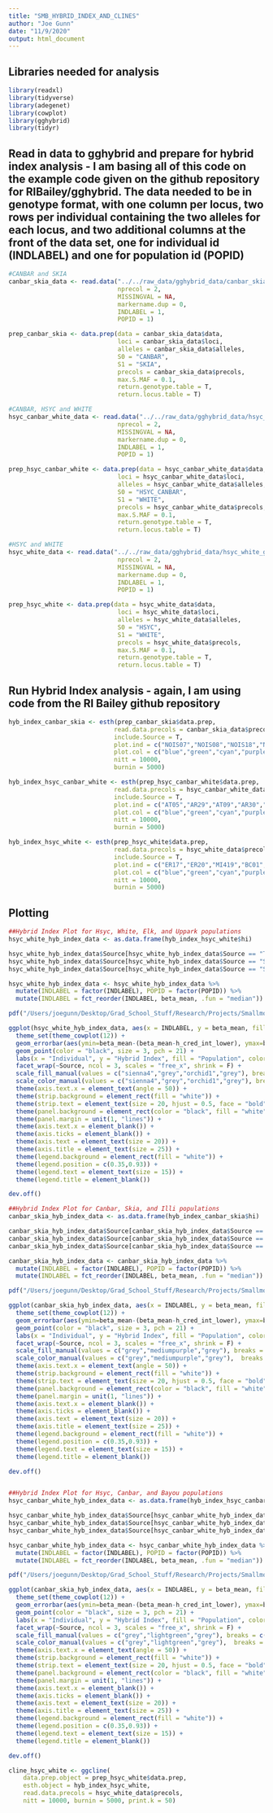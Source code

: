 ```yaml
---
title: "SMB_HYBRID_INDEX_AND_CLINES"
author: "Joe Gunn"
date: "11/9/2020"
output: html_document
---
```


## Libraries needed for analysis
```r
library(readxl)
library(tidyverse)
library(adegenet)
library(cowplot)
library(gghybrid)
library(tidyr)
```

## Read in data to gghybrid and prepare for hybrid index analysis - I am basing all of this code on the example code given on the github repository for RIBailey/gghybrid. The data needed to be in genotype format, with one column per locus, two rows per individual containing the two alleles for each locus, and two additional columns at the front of the data set, one for individual id (INDLABEL) and one for population id (POPID)
```r

#CANBAR and SKIA
canbar_skia_data <- read.data("../../raw_data/gghybrid_data/canbar_skia_genotypes.csv", 
                              nprecol = 2, 
                              MISSINGVAL = NA, 
                              markername.dup = 0, 
                              INDLABEL = 1, 
                              POPID = 1)

prep_canbar_skia <- data.prep(data = canbar_skia_data$data,
                              loci = canbar_skia_data$loci,
                              alleles = canbar_skia_data$alleles,
                              S0 = "CANBAR",
                              S1 = "SKIA",
                              precols = canbar_skia_data$precols,
                              max.S.MAF = 0.1,
                              return.genotype.table = T,
                              return.locus.table = T)

#CANBAR, HSYC and WHITE
hsyc_canbar_white_data <- read.data("../../raw_data/gghybrid_data/hsyc_canbar_white_genotypes.csv", 
                              nprecol = 2, 
                              MISSINGVAL = NA, 
                              markername.dup = 0, 
                              INDLABEL = 1, 
                              POPID = 1)

prep_hsyc_canbar_white <- data.prep(data = hsyc_canbar_white_data$data,
                              loci = hsyc_canbar_white_data$loci,
                              alleles = hsyc_canbar_white_data$alleles,
                              S0 = "HSYC_CANBAR",
                              S1 = "WHITE",
                              precols = hsyc_canbar_white_data$precols,
                              max.S.MAF = 0.1,
                              return.genotype.table = T,
                              return.locus.table = T)

#HSYC and WHITE
hsyc_white_data <- read.data("../../raw_data/gghybrid_data/hsyc_white_genotypes.csv", 
                              nprecol = 2, 
                              MISSINGVAL = NA, 
                              markername.dup = 0, 
                              INDLABEL = 1, 
                              POPID = 1)

prep_hsyc_white <- data.prep(data = hsyc_white_data$data,
                              loci = hsyc_white_data$loci,
                              alleles = hsyc_white_data$alleles,
                              S0 = "HSYC",
                              S1 = "WHITE",
                              precols = hsyc_white_data$precols,
                              max.S.MAF = 0.1,
                              return.genotype.table = T,
                              return.locus.table = T)
```

## Run Hybrid Index analysis - again, I am using code from the RI Bailey github repository
```r
hyb_index_canbar_skia <- esth(prep_canbar_skia$data.prep,
                             read.data.precols = canbar_skia_data$precols,
                             include.Source = T,
                             plot.ind = c("NOIS07","NOIS08","NOIS18","NOIS12","GLVR4","CANEY15"),
                             plot.col = c("blue","green","cyan","purple","magenta","red"),
                             nitt = 10000,
                             burnin = 5000)

hyb_index_hsyc_canbar_white <- esth(prep_hsyc_canbar_white$data.prep,
                             read.data.precols = hsyc_canbar_white_data$precols,
                             include.Source = T,
                             plot.ind = c("AT05","AR29","AT09","AR30","AT08","AT02"),
                             plot.col = c("blue","green","cyan","purple","magenta","red"),
                             nitt = 10000,
                             burnin = 5000)

hyb_index_hsyc_white <- esth(prep_hsyc_white$data.prep,
                             read.data.precols = hsyc_white_data$precols,
                             include.Source = T,
                             plot.ind = c("ER17","ER20","MI419","BC01","SPV11","BC12"),
                             plot.col = c("blue","green","cyan","purple","magenta","red"),
                             nitt = 10000,
                             burnin = 5000)
```

## Plotting 
```r
##Hybrid Index Plot for Hsyc, White, Elk, and Uppark populations
hsyc_white_hyb_index_data <- as.data.frame(hyb_index_hsyc_white$hi) 

hsyc_white_hyb_index_data$Source[hsyc_white_hyb_index_data$Source == "TEST"] <- "Hybrids"
hsyc_white_hyb_index_data$Source[hsyc_white_hyb_index_data$Source == "S0"] <- "HSYC"
hsyc_white_hyb_index_data$Source[hsyc_white_hyb_index_data$Source == "S1"] <- "WHITE"

hsyc_white_hyb_index_data <- hsyc_white_hyb_index_data %>%
  mutate(INDLABEL = factor(INDLABEL), POPID = factor(POPID)) %>%
  mutate(INDLABEL = fct_reorder(INDLABEL, beta_mean, .fun = "median"))

pdf("/Users/joegunn/Desktop/Grad_School_Stuff/Research/Projects/Smallmouth_Bass_Genomics/visualization/genomic_cline_analysis/hsyc_white_hyb_index.pdf", width = 12, height = 7)

ggplot(hsyc_white_hyb_index_data, aes(x = INDLABEL, y = beta_mean, fill = POPID)) + 
  theme_set(theme_cowplot(12)) +
  geom_errorbar(aes(ymin=beta_mean-(beta_mean-h_cred_int_lower), ymax=beta_mean+(h_cred_int_upper-beta_mean), color = POPID)) +
  geom_point(color = "black", size = 3, pch = 21) +
  labs(x = "Individual", y = "Hybrid Index", fill = "Population", color = "Population") +
  facet_wrap(~Source, ncol = 3, scales = "free_x", shrink = F) +
  scale_fill_manual(values = c("sienna4","grey","orchid1","grey"), breaks = c("ELK","UPPARK")) +
  scale_color_manual(values = c("sienna4","grey","orchid1","grey"), breaks = c("ELK","UPPARK")) +
  theme(axis.text.x = element_text(angle = 50)) +
  theme(strip.background = element_rect(fill = "white")) +
  theme(strip.text = element_text(size = 20, hjust = 0.5, face = "bold")) +
  theme(panel.background = element_rect(color = "black", fill = "white", size = 1, linetype = "solid")) +
  theme(panel.margin = unit(1, "lines")) +
  theme(axis.text.x = element_blank()) +
  theme(axis.ticks = element_blank()) +
  theme(axis.text = element_text(size = 20)) +
  theme(axis.title = element_text(size = 25)) + 
  theme(legend.background = element_rect(fill = "white")) +
  theme(legend.position = c(0.35,0.93)) +
  theme(legend.text = element_text(size = 15)) +
  theme(legend.title = element_blank())

dev.off()

##Hybrid Index Plot for Canbar, Skia, and Illi populations
canbar_skia_hyb_index_data <- as.data.frame(hyb_index_canbar_skia$hi) 

canbar_skia_hyb_index_data$Source[canbar_skia_hyb_index_data$Source == "TEST"] <- "Hybrids"
canbar_skia_hyb_index_data$Source[canbar_skia_hyb_index_data$Source == "S0"] <- "CANBAR"
canbar_skia_hyb_index_data$Source[canbar_skia_hyb_index_data$Source == "S1"] <- "SKIA"

canbar_skia_hyb_index_data <- canbar_skia_hyb_index_data %>%
  mutate(INDLABEL = factor(INDLABEL), POPID = factor(POPID)) %>%
  mutate(INDLABEL = fct_reorder(INDLABEL, beta_mean, .fun = "median"))

pdf("/Users/joegunn/Desktop/Grad_School_Stuff/Research/Projects/Smallmouth_Bass_Genomics/visualization/genomic_cline_analysis/canbar_skia_hyb_index.pdf", width = 12, height = 7)

ggplot(canbar_skia_hyb_index_data, aes(x = INDLABEL, y = beta_mean, fill = POPID)) + 
  theme_set(theme_cowplot(12)) +
  geom_errorbar(aes(ymin=beta_mean-(beta_mean-h_cred_int_lower), ymax=beta_mean+(h_cred_int_upper-beta_mean), color = POPID)) +
  geom_point(color = "black", size = 3, pch = 21) +
  labs(x = "Individual", y = "Hybrid Index", fill = "Population", color = "Population") +
  facet_wrap(~Source, ncol = 3, scales = "free_x", shrink = F) +
  scale_fill_manual(values = c("grey","mediumpurple","grey"), breaks = c("ILLI")) +
  scale_color_manual(values = c("grey","mediumpurple","grey"),  breaks = c("ILLI")) +
  theme(axis.text.x = element_text(angle = 50)) +
  theme(strip.background = element_rect(fill = "white")) +
  theme(strip.text = element_text(size = 20, hjust = 0.5, face = "bold")) +
  theme(panel.background = element_rect(color = "black", fill = "white", size = 1, linetype = "solid")) +
  theme(panel.margin = unit(1, "lines")) +
  theme(axis.text.x = element_blank()) +
  theme(axis.ticks = element_blank()) +
  theme(axis.text = element_text(size = 20)) +
  theme(axis.title = element_text(size = 25)) + 
  theme(legend.background = element_rect(fill = "white")) +
  theme(legend.position = c(0.35,0.93)) +
  theme(legend.text = element_text(size = 15)) +
  theme(legend.title = element_blank())

dev.off()


##Hybrid Index Plot for Hsyc, Canbar, and Bayou populations
hsyc_canbar_white_hyb_index_data <- as.data.frame(hyb_index_hsyc_canbar_white$hi) 

hsyc_canbar_white_hyb_index_data$Source[hsyc_canbar_white_hyb_index_data$Source == "TEST"] <- "Hybrids"
hsyc_canbar_white_hyb_index_data$Source[hsyc_canbar_white_hyb_index_data$Source == "S0"] <- "HSYC_CANBAR"
hsyc_canbar_white_hyb_index_data$Source[hsyc_canbar_white_hyb_index_data$Source == "S1"] <- "WHITE"

hsyc_canbar_white_hyb_index_data <- hsyc_canbar_white_hyb_index_data %>%
  mutate(INDLABEL = factor(INDLABEL), POPID = factor(POPID)) %>%
  mutate(INDLABEL = fct_reorder(INDLABEL, beta_mean, .fun = "median"))

pdf("/Users/joegunn/Desktop/Grad_School_Stuff/Research/Projects/Smallmouth_Bass_Genomics/visualization/genomic_cline_analysis/hsyc_canbar_white_hyb_index.pdf", width = 12, height = 7)

ggplot(canbar_skia_hyb_index_data, aes(x = INDLABEL, y = beta_mean, fill = POPID)) + 
  theme_set(theme_cowplot(12)) +
  geom_errorbar(aes(ymin=beta_mean-(beta_mean-h_cred_int_lower), ymax=beta_mean+(h_cred_int_upper-beta_mean), color = POPID)) +
  geom_point(color = "black", size = 3, pch = 21) +
  labs(x = "Individual", y = "Hybrid Index", fill = "Population", color = "Population") +
  facet_wrap(~Source, ncol = 3, scales = "free_x", shrink = F) +
  scale_fill_manual(values = c("grey","lightgreen","grey"), breaks = c("BAYOU")) +
  scale_color_manual(values = c("grey","lightgreen","grey"),  breaks = c("BAYOU")) +
  theme(axis.text.x = element_text(angle = 50)) +
  theme(strip.background = element_rect(fill = "white")) +
  theme(strip.text = element_text(size = 20, hjust = 0.5, face = "bold")) +
  theme(panel.background = element_rect(color = "black", fill = "white", size = 1, linetype = "solid")) +
  theme(panel.margin = unit(1, "lines")) +
  theme(axis.text.x = element_blank()) +
  theme(axis.ticks = element_blank()) +
  theme(axis.text = element_text(size = 20)) +
  theme(axis.title = element_text(size = 25)) + 
  theme(legend.background = element_rect(fill = "white")) +
  theme(legend.position = c(0.35,0.93)) +
  theme(legend.text = element_text(size = 15)) +
  theme(legend.title = element_blank())

dev.off()
```

```r

cline_hsyc_white <- ggcline(
    data.prep.object = prep_hsyc_white$data.prep,
    esth.object = hyb_index_hsyc_white,
    read.data.precols = hsyc_white_data$precols,
    nitt = 10000, burnin = 5000, print.k = 50)

```